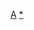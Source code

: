 {{asbox
|image=Venus von Willendorf 01.jpg
|category=考古學小作品
|subject=與[[考古學]]相關的
|name=Template:Archaeology-stub
}}<noinclude>
[[Category:歷史小作品模板|A]]
[[Category:考古學小作品|*]]
</noinclude>